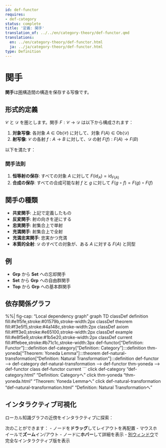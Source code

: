 ```yaml
---
id: def-functor
requires:
- def-category
status: complete
title: '定義: 関手'
translation_of: ../../en/category-theory/def-functor.qmd
translations:
  en: ../en/category-theory/def-functor.html
  ja: ../ja/category-theory/def-functor.html
type: Definition
---
```


# 関手 {#def-functor}

**関手**は[圏](def-category.qmd)構造間の構造を保存する写像です。

## 形式的定義

$\mathcal{C}$ と $\mathcal{D}$ を圏とします。関手 $F: \mathcal{C} \to \mathcal{D}$ は以下から構成されます：

1. **対象写像**: 各対象 $A \in \text{Ob}(\mathcal{C})$ に対して、対象 $F(A) \in \text{Ob}(\mathcal{D})$
2. **射写像**: $\mathcal{C}$ の各射 $f: A \to B$ に対して、$\mathcal{D}$ の射 $F(f): F(A) \to F(B)$

以下を満たす：

### 関手法則

1. **恒等射の保存**: すべての対象 $A$ に対して $F(\text{id}_A) = \text{id}_{F(A)}$
2. **合成の保存**: すべての合成可能な射 $f$ と $g$ に対して $F(g \circ f) = F(g) \circ F(f)$

## 関手の種類

- **共変関手**: 上記で定義したもの
- **反変関手**: 射の向きを逆にする
- **忠実関手**: 射集合上で単射
- **充満関手**: 射集合上で全射
- **充満忠実関手**: 忠実かつ充満
- **本質的全射**: $\mathcal{D}$ のすべての対象が、ある $A$ に対する $F(A)$ と同型

## 例

- **Grp** から **Set** への忘却関手
- **Set** から **Grp** への自由群関手
- **Top** から **Grp** への基本群関手

## 依存関係グラフ

%%| fig-cap: "Local dependency graph"
graph TD
    classDef definition fill:#e1f5fe,stroke:#01579b,stroke-width:2px
    classDef theorem fill:#f3e5f5,stroke:#4a148c,stroke-width:2px
    classDef axiom fill:#fff3e0,stroke:#e65100,stroke-width:2px
    classDef example fill:#e8f5e9,stroke:#1b5e20,stroke-width:2px
    classDef current fill:#ffebee,stroke:#b71c1c,stroke-width:3px
    def-functor["Definition: Functor"]:::definition
    def-category["Definition: Category"]:::definition
    thm-yoneda["Theorem: Yoneda Lemma"]:::theorem
    def-natural-transformation["Definition: Natural Transformation"]:::definition
    def-functor --> def-category
    def-natural-transformation --> def-functor
    thm-yoneda --> def-functor
    class def-functor current
```
    click def-category "def-category.html" "Definition: Categoryへ"
    click thm-yoneda "thm-yoneda.html" "Theorem: Yoneda Lemmaへ"
    click def-natural-transformation "def-natural-transformation.html" "Definition: Natural Transformationへ"

## インタラクティブ可視化

ローカル知識グラフの近傍をインタラクティブに探索：

::: {.graph-viz data-id="def-functor" data-width="700" data-height="500"}
:::

次のことができます：
- ノードを**ドラッグ**してレイアウトを再配置
- マウスホイールで**ズーム**イン/アウト
- ノードに**ホバー**して詳細を表示
- [別ウィンドウ](../../output/interactive/def-functor.html){target="_blank"}で完全なインタラクティブ版を表示
